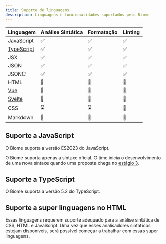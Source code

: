 ```yaml
---
title: Suporte de linguagens
description: Linguagens e funcionalidades suportados pelo Biome
---
```


| Linguagem                                     | Análise Sintática                                      | Formatação                                             | Linting                                                |
| --------------------------------------------- | ------------------------------------------------------ | ------------------------------------------------------ | ------------------------------------------------------ |
| [JavaScript](#suporte-a-javascript)           | <span aria-label="Disponível" role="img">✅</span>     | <span aria-label="Disponível" role="img">✅</span>     | <span aria-label="Disponível" role="img">✅</span>     |
| [TypeScript](#suporte-a-typescript)           | <span aria-label="Disponível" role="img">✅</span>     | <span aria-label="Disponível" role="img">✅</span>     | <span aria-label="Disponível" role="img">✅</span>     |
| JSX                                           | <span aria-label="Disponível" role="img">✅</span>     | <span aria-label="Disponível" role="img">✅</span>     | <span aria-label="Disponível" role="img">✅</span>     |
| JSON                                          | <span aria-label="Disponível" role="img">✅</span>     | <span aria-label="Disponível" role="img">✅</span>     | <span aria-label="Disponível" role="img">✅</span>     |
| JSONC                                         | <span aria-label="Disponível" role="img">✅</span>     | <span aria-label="Disponível" role="img">✅</span>     | <span aria-label="Disponível" role="img">✅</span>     |
| HTML                                          | <span aria-label="Não disponível" role="img">🚫</span> | <span aria-label="Não disponível" role="img">🚫</span> | <span aria-label="Não disponível" role="img">🚫</span> |
| [Vue](#suporte-a-super-linguagens-no-html)    | <span aria-label="Não disponível" role="img">🚫</span> | <span aria-label="Não disponível" role="img">🚫</span> | <span aria-label="Não disponível" role="img">🚫</span> |
| [Svelte](#suporte-a-super-linguagens-no-html) | <span aria-label="Não disponível" role="img">🚫</span> | <span aria-label="Não disponível" role="img">🚫</span> | <span aria-label="Não disponível" role="img">🚫</span> |
| CSS                                           | <span aria-label="Em progresso" role="img">⌛️</span>   | <span aria-label="Em progresso" role="img">⌛️</span>   | <span aria-label="Não disponível" role="img">🚫</span> |
| Markdown                                      | <span aria-label="Não disponível" role="img">🚫</span> | <span aria-label="Não disponível" role="img">🚫</span> | <span aria-label="Não disponível" role="img">🚫</span> |

## Suporte a JavaScript

O Biome suporta a versão ES2023 do JavaScript.

O Biome suporta apenas a síntaxe oficial. O time inicia o desenvolvimento de uma nova síntaxe quando uma proposta chega no [estágio 3](https://github.com/tc39/proposals#stage-3).

## Suporte a TypeScript

O Biome suporta a versão 5.2 do TypeScript.

## Suporte a super linguagens no HTML

Essas linguagens requerem suporte adequado para a análise sintática de CSS, HTML e JavaScript. Uma vez que esses analisadores sintáticos estejam disponíveis, será possível começar a trabalhar com essas super linguagens.
